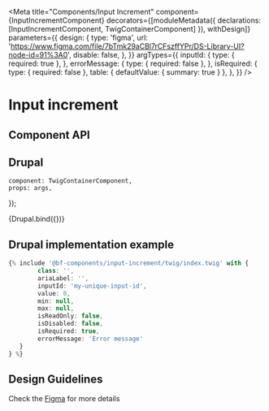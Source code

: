 
<Meta
    title="Components/Input Increment"
    component={InputIncrementComponent}
    decorators={[moduleMetadata({ declarations: [InputIncrementComponent, TwigContainerComponent] }), withDesign]}
    parameters={{
        design: {
            type: 'figma',
            url: 'https://www.figma.com/file/7bTmk29aCBl7rCFszffYPr/DS-Library-UI?node-id=91%3A0',
            disable: false,
        },
    }}
    argTypes={{
        inputId: {
            type: { required: true },
        },
        errorMessage: {
            type: { required: false },
        },
        isRequired: {
            type: { required: false },
            table: { defaultValue: { summary: true } },
        },
    }}
/>

# Input increment

## Component API

<ArgsTable of={InputIncrementComponent} />

## Drupal

    component: TwigContainerComponent,
    props: args,
});

<Canvas withSource="none">
    <Story
        name="Drupal"
        height="400px"
        args={{
            elementPath: 'components/input-increment/_doc/template.drupal',
            class: '',
            ariaLabel: '',
            inputId: '',
            value: 0,
            errorMessage: '',
        }}
    >
        {Drupal.bind({})}
    </Story>
</Canvas>

## Drupal implementation example

```jsx
{% include '@bf-components/input-increment/twig/index.twig' with {
        class: '',
        ariaLabel: '',
        inputId: 'my-unique-input-id',
        value: 0,
        min: null,
        max: null,
        isReadOnly: false,
        isDisabled: false,
        isRequired: true,
        errorMessage: 'Error message'
   }
} %}

```

## Design Guidelines

Check the [Figma](https://www.figma.com/file/7bTmk29aCBl7rCFszffYPr/DS-Library-UI?node-id=91%3A0) for more details
